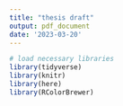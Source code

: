 ```yaml
---
title: "thesis draft"
output: pdf_document
date: '2023-03-20'
---
```



```r
# load necessary libraries
library(tidyverse)
library(knitr)
library(here)
library(RColorBrewer)

```
